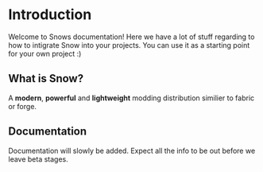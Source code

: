 # Introduction
 
Welcome to Snows documentation! Here we have a lot of stuff regarding to how to intigrate Snow into your projects. You can use it as a starting point for your own project :)

## What is Snow?

A **modern**, **powerful** and **lightweight** modding distribution similier to fabric or forge.

## Documentation

Documentation will slowly be added. Expect all the info to be out before we leave beta stages.
